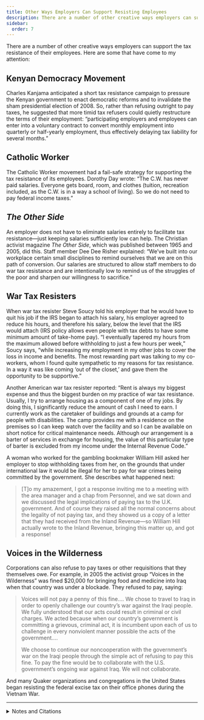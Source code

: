 ```yaml
---
title: Other Ways Employers Can Support Resisting Employees
description: There are a number of other creative ways employers can support the tax resistance of their employees.
sidebar:
  order: 7
---
```


There are a number of other creative ways employers can support the tax resistance of their employees.
Here are some that have come to my attention:

## <Badge text="Example" size="medium" /> Kenyan Democracy Movement

Charles Kanjama anticipated a short tax resistance campaign to pressure the Kenyan government to enact democratic reforms and to invalidate the sham presidential election of 2008.
So, rather than refusing outright to pay taxes, he suggested that more timid tax refusers could quietly restructure the terms of their employment:
“participating employers and employees can enter into a voluntary contract to convert monthly employment into quarterly or half-yearly employment, thus effectively delaying tax liability for several months.”

## <Badge text="Example" size="medium" /> Catholic Worker

The Catholic Worker movement had a fail-safe strategy for supporting the tax resistance of its employees.
Dorothy Day wrote:
“The C.W. has never paid salaries.
Everyone gets board, room, and clothes (tuition, recreation included, as the C.W. is in a way a school of living).
So we do not need to pay federal income taxes.”

## <Badge text="Example" size="medium" /> <i>The Other Side</i>

An employer does not have to eliminate salaries entirely to facilitate tax resistance—just keeping salaries sufficiently low can help.
The Christian activist magazine <i>The Other Side</i>, which was published between 1965 and 2005, did this.
Staff member Dee Dee Risher explained:
“We’ve built into our workplace certain small disciplines to remind ourselves that we are on this path of conversion.
Our salaries are structured to allow staff members to do war tax resistance and are intentionally low to remind us of the struggles of the poor and sharpen our willingness to sacrifice.”

## <Badge text="Example" size="medium" /> War Tax Resisters

When war tax resister Steve Soucy told his employer that he would have to quit his job if the IRS began to attach his salary, his employer agreed to reduce his hours, and therefore his salary, below the level that the IRS would attach (IRS policy allows even people with tax debts to have some minimum amount of take-home pay).
“I eventually tapered my hours from the maximum allowed before withholding to just a few hours per week,” Soucy says, “while increasing my employment in my other jobs to cover the loss in income and benefits.
The most rewarding part was talking to my co-workers, whom I found quite sympathetic to my reasons for tax resistance.
In a way it was like coming ‘out of the closet,’ and gave them the opportunity to be supportive.”

Another American war tax resister reported:
“Rent is always my biggest expense and thus the biggest burden on my practice of war tax resistance.
Usually, I try to arrange housing as a component of one of my jobs.
By doing this, I significantly reduce the amount of cash I need to earn.
I currently work as the caretaker of buildings and grounds at a camp for people with disabilities.
The camp provides me with a residence on the premises so I can keep watch over the facility and so I can be available on short notice for critical maintenance needs.
Although our arrangement is a barter of services in exchange for housing, the value of this particular type of barter is excluded from my income under the Internal Revenue Code.”

A woman who worked for the gambling bookmaker William Hill asked her employer to stop withholding taxes from her, on the grounds that under international law it would be illegal for her to pay for war crimes being committed by the government.
She describes what happened next:

> [T]o my amazement, I got a response inviting me to a meeting with the area manager and a chap from Personnel, and we sat down and we discussed the legal implications of paying tax to the U.K. government.
> And of course they raised all the normal concerns about the legality of not paying tax, and they showed us a copy of a letter that they had received from the Inland Revenue—so William Hill actually wrote to the Inland Revenue, bringing this matter up, and got a response!

## <Badge text="Example" size="medium" /> Voices in the Wilderness

Corporations can also refuse to pay taxes or other requisitions that they themselves owe.
For example, in 2005 the activist group “Voices in the Wilderness” was fined $20,000 for bringing food and medicine into Iraq when that country was under a blockade.
They refused to pay, saying:

> Voices will not pay a penny of this fine.…
> We chose to travel to Iraq in order to openly challenge our country’s war against the Iraqi people.
> We fully understood that our acts could result in criminal or civil charges.
> We acted because when our country’s government is committing a grievous, criminal act, it is incumbent upon each of us to challenge in every nonviolent manner possible the acts of the government….
> 
> We choose to continue our noncooperation with the government’s war on the Iraqi people through the simple act of refusing to pay this fine.
> To pay the fine would be to collaborate with the U.S. government’s ongoing war against Iraq.
> We will not collaborate.

And many Quaker organizations and congregations in the United States began resisting the federal excise tax on their office phones during the Vietnam War.

<hr />

<details>
<summary>Notes and Citations</summary>

* Alas, the <i>East Africa Standard</i> article that contained this Kanjama quote evaporated from the Internet before I had time to capture the citation. I’ve archived much of it [here](http://sniggle.net/TPL/index5.php?entry=20Feb08).
* Day, Dorothy “We Go On Record: CW Refuses Tax Exemption” <i>The Catholic Worker</i> May 1972
* Risher, Dee Dee “Roots & Branches: Saying No” <i>The Other Side</i> 1 March 2000
* <i>Organizational War Tax Resistance</i>, National War Tax Resistance Coordinating Committee (2008)
* The video [“Withhold Your Tax”](http://www.youtube.com/v/TCvK41mjZdo) from [MakeWarsHistory.org.uk](http://makewarshistory.org.uk/)
* “Voices in the Wilderness Fined for Defying Sanctions” <i>AntiWar.com</i> 17 August 2005

</details>

